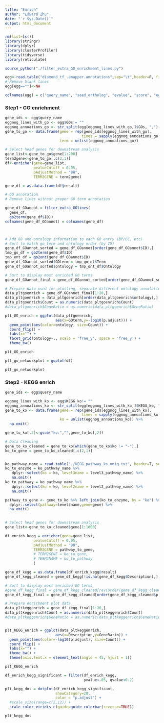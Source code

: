 ```yaml
---
title: "Enrich"
author: "Edward Zhu"
date: "`r Sys.Date()`"
output: html_document
---
```


```r
rm(list=ls())
library(stringr)
library(dplyr)
library(clusterProfiler)
library(tidyverse)
library(reticulate)

source_python("./filter_extra_GO_enrichment_lines.py")

egg<-read.table("diamond_tf_.emapper.annotations",sep="\t",header=F, fill = T)
# Remove blank lines
egg[egg==""]<-NA

colnames(egg) = c("query_name", "seed_ortholog", "evalue", "score",	"eggNOG_OGs",	"max_annot_lvl",	"COG_category",	"Description",	"Preferred_name",	"GOs",	"EC",	"KEGG_ko",	"KEGG_Pathway",	"KEGG_Module",	"KEGG_Reaction",	"KEGG_rclass",	"BRITE",	"KEGG_TC",	"CAZy",	"BiGG_Reaction",	"PFAMs")

```

### Step1 - GO enrichment

```r
gene_ids <- egg$query_name
eggnog_lines_with_go <- egg$GOs!= ""
eggnog_annoations_go <- str_split(egg[eggnog_lines_with_go,]$GOs, ",")
gene_to_go <- data.frame(gene = rep(gene_ids[eggnog_lines_with_go],
                                   times = sapply(eggnog_annoations_go, length)),
                         term = unlist(eggnog_annoations_go))

# Select head genes for downstream analysis
gene_list<-gene_to_go$gene[1:200]
term2gene<-gene_to_go[,c(2,1)]
df<-enricher(gene=gene_list,
             pvalueCutoff = 0.05,
             pAdjustMethod = "BH",
             TERM2GENE = term2gene)

gene_df = as.data.frame(df@result)

```

```r
# GO annotation
# Remove lines without proper GO term annotation

gene_df_GOannot = filter_extra_GOlines(
  gene_df, 
  go2term(gene_df$ID))
colnames(gene_df_GOannot) = colnames(gene_df)



# Add GO and ontology information to each GO entry (BP/CC, etc)
# Sort to match go_term and ontology order (by ID)
gene_df_GOannot_sorted = gene_df_GOannot[order(gene_df_GOannot$ID),]
tmp_go_df = go2term(gene_df$ID)
tmp_ont_df = go2ont(gene_df_GOannot$ID)
gene_df_GOannot_sorted$GOterm = tmp_go_df$Term
gene_df_GOannot_sorted$ontology = tmp_ont_df$Ontology

# Sort to display most enriched GO terms
gene_df_GOannot_final = gene_df_GOannot_sorted[order(gene_df_GOannot_sorted$p.adjust),]


```

```r
# Prepare data used for plotting, separate different ontology annotations
data_pltgoenrich = gene_df_GOannot_final[1:20,]
data_pltgoenrich = data_pltgoenrich[order(data_pltgoenrich$ontology),]
data_pltgoenrich$Count = as.numeric(data_pltgoenrich$Count)
#data_pltgoenrich$GeneRatio = as.numeric(data_pltgoenrich$GeneRatio)

plt_GO_enrich = ggplot(data_pltgoenrich,
                       aes(x=GOterm,y=-log10(p.adjust))) +
  geom_point(aes(color=ontology, size=Count)) +
  coord_flip() +
  labs(x="") +
  facet_grid(ontology~., scale = 'free_y', space = 'free_y') +
  theme_bw()

plt_GO_enrich

```
```r
plt_go_networkplot = goplot(df)

plt_go_networkplot
```

### Step2 - KEGG enrich

```r

gene_ids <- egg$query_name

eggnog_lines_with_ko <- egg$KEGG_ko!= ""
eggnog_annoations_ko <- str_split(egg[eggnog_lines_with_ko,]$KEGG_ko, ",")
gene_to_ko <- data.frame(gene = rep(gene_ids[eggnog_lines_with_ko],
                                   times = sapply(eggnog_annoations_ko, length)),
                         ko = unlist(eggnog_annoations_ko)) %>%
  na.omit()

gene_to_ko[,2]<-gsub("ko:","",gene_to_ko[,2])

# Data Cleaning
gene_to_ko_cleaned = gene_to_ko[which(gene_to_ko$ko != "-"),]
ko_to_gene = gene_to_ko_cleaned[,c(2,1)]


ko_pathway_name = read.table("./KEGG_pathway_ko_uniq.txt", header=T, sep="\t")
ko_to_enzyme = ko_pathway_name %>%
   dplyr::select(ko = ko, level3name = level3_pathway_name) %>%
   na.omit()
ko_to_pathway = ko_pathway_name %>%
   dplyr::select(ko = ko, level2name = level2_pathway_name) %>%
   na.omit()

pathway_to_gene <- gene_to_ko %>% left_join(ko_to_enzyme, by = "ko") %>%
  dplyr::select(pathway=level3name,gene=gene) %>%
  na.omit()
 
```

```r
# Select head genes for downstream analysis
gene_list<-gene_to_ko_cleaned$gene[1:1000]

df_enrich_kegg = enricher(gene=gene_list,
             pvalueCutoff = 0.05,
             pAdjustMethod = "BH",
             TERM2GENE = pathway_to_gene,
             # TERM2GENE = ko_to_gene,
             # TERM2NAME = ko_to_pathway
             )

gene_df_kegg = as.data.frame(df_enrich_kegg@result)
gene_df_kegg_cleaned = gene_df_kegg[!is.na(gene_df_kegg$Description),]

# Sort to display most enriched GO terms
#gene_df_kegg_final = gene_df_kegg_cleaned[rev(order(gene_df_kegg_cleaned$Count)),]
gene_df_kegg_final = gene_df_kegg_cleaned[order(gene_df_kegg_cleaned$p.adjust),]
```

```r
# Prepare enrichment plot data
data_pltkeggenrich = gene_df_kegg_final[1:20,]
data_pltkeggenrich$Count = as.numeric(data_pltkeggenrich$Count)
#data_pltkeggenrich$GeneRatio = as.numeric(data_pltkeggenrich$GeneRatio)


plt_KEGG_enrich = ggplot(data_pltkeggenrich,
                       aes(x=Description,y=GeneRatio)) +
  geom_point(aes(color=-log10(p.adjust), size=Count)) +
  coord_flip() +
  labs(x="") +
  theme_bw() +
  theme(axis.text.x = element_text(angle = 45, hjust = 1))

plt_KEGG_enrich
```
```r
df_enrich_kegg_significant = filter(df_enrich_kegg,
                                    pvalue<.05, qvalue<0.2)

plt_kegg_dot = dotplot(df_enrich_kegg_significant,
                       showCategory=20,
                       color = "p.adjust") +
  #scale_size(range=c(2,12)) +
  scale_color_viridis_c(guide=guide_colorbar(reverse=TRUE))

plt_kegg_dot
```